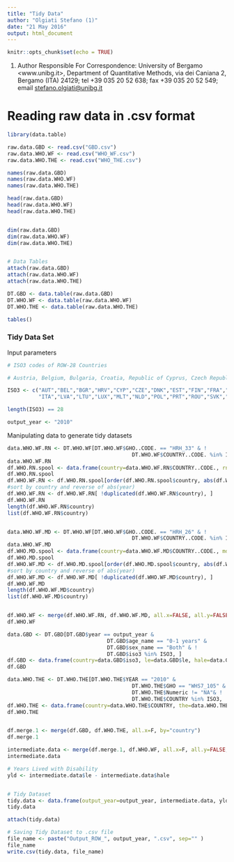```yaml
---
title: "Tidy Data"
author: "Olgiati Stefano (1)"
date: "21 May 2016"
output: html_document
---
```


```r
knitr::opts_chunk$set(echo = TRUE)
```

(1) Author Responsible For Correspondence: University of Bergamo <www.unibg.it>, Department of Quantitative Methods, via dei Caniana 2, Bergamo (ITA) 24129; tel  +39 035 20 52 638; fax +39 035 20 52 549; email <stefano.olgiati@unibg.it>

# Reading raw data in .csv format

```r
library(data.table)

raw.data.GBD <- read.csv("GBD.csv")
raw.data.WHO.WF <- read.csv("WHO_WF.csv")
raw.data.WHO.THE <- read.csv("WHO_THE.csv")

names(raw.data.GBD)
names(raw.data.WHO.WF)
names(raw.data.WHO.THE)

head(raw.data.GBD)
head(raw.data.WHO.WF)
head(raw.data.WHO.THE)


dim(raw.data.GBD)
dim(raw.data.WHO.WF)
dim(raw.data.WHO.THE)


# Data Tables
attach(raw.data.GBD)
attach(raw.data.WHO.WF)
attach(raw.data.WHO.THE)

DT.GBD <- data.table(raw.data.GBD)
DT.WHO.WF <- data.table(raw.data.WHO.WF)
DT.WHO.THE <- data.table(raw.data.WHO.THE)

tables()
```


### Tidy Data Set

Input parameters

```r
# ISO3 codes of ROW-28 Countries

# Austria, Belgium, Bulgaria, Croatia, Republic of Cyprus, Czech Republic, Denmark, Estonia, Finland, France, Germany, Greece, Hungary, Ireland, Italy, Latvia, Lithuania, Luxembourg, Malta, Netherlands, Poland, Portugal, Romania, Slovakia, Slovenia, Spain, Sweden and the UK

ISO3 <- c("AUT","BEL","BGR","HRV","CYP","CZE","DNK","EST","FIN","FRA","DROW","GRC","HUN","IRL",
          "ITA","LVA","LTU","LUX","MLT","NLD","POL","PRT","ROU","SVK","SVN","ESP","SWE","GBR")

length(ISO3) == 28

output_year <- "2010"

```


Manipulating data to generate tidy datasets

```r

data.WHO.WF.RN <- DT.WHO.WF[DT.WHO.WF$GHO..CODE. == "HRH_33" & !
                                        DT.WHO.WF$COUNTRY..CODE. %in% ISO3, ]
data.WHO.WF.RN
df.WHO.RN.spool <- data.frame(country=data.WHO.WF.RN$COUNTRY..CODE., rn=data.WHO.WF.RN$Numeric, year=data.WHO.WF.RN$YEAR..CODE.)
df.WHO.RN.spool
df.WHO.WF.RN <- df.WHO.RN.spool[order(df.WHO.RN.spool$country, abs(df.WHO.RN.spool$year) ), ] 
#sort by country and reverse of abs(year)
df.WHO.WF.RN <- df.WHO.WF.RN[ !duplicated(df.WHO.WF.RN$country), ]
df.WHO.WF.RN
length(df.WHO.WF.RN$country)
list(df.WHO.WF.RN$country)


data.WHO.WF.MD <- DT.WHO.WF[DT.WHO.WF$GHO..CODE. == "HRH_26" & !
                                        DT.WHO.WF$COUNTRY..CODE. %in% ISO3, ]
data.WHO.WF.MD
df.WHO.MD.spool <- data.frame(country=data.WHO.WF.MD$COUNTRY..CODE., md=data.WHO.WF.MD$Numeric, year=data.WHO.WF.MD$YEAR..CODE.)
df.WHO.MD.spool
df.WHO.WF.MD <- df.WHO.MD.spool[order(df.WHO.MD.spool$country, abs(df.WHO.MD.spool$year) ), ] 
#sort by country and reverse of abs(year)
df.WHO.WF.MD <- df.WHO.WF.MD[ !duplicated(df.WHO.WF.MD$country), ]
df.WHO.WF.MD
length(df.WHO.WF.MD$country)
list(df.WHO.WF.MD$country)


df.WHO.WF <- merge(df.WHO.WF.RN, df.WHO.WF.MD, all.x=FALSE, all.y=FALSE, by="country")
df.WHO.WF

data.GBD <- DT.GBD[DT.GBD$year == output_year & 
                                DT.GBD$age_name == "0-1 years" &
                                DT.GBD$sex_name == "Both" & !
                                DT.GBD$iso3 %in% ISO3, ]
df.GBD <- data.frame(country=data.GBD$iso3, le=data.GBD$le, hale=data.GBD$hale)
df.GBD

data.WHO.THE <- DT.WHO.THE[DT.WHO.THE$YEAR == "2010" & 
                                        DT.WHO.THE$GHO == "WHS7_105" & 
                                        DT.WHO.THE$Numeric != "NA"& !
                                        DT.WHO.THE$COUNTRY %in% ISO3,  ]
df.WHO.THE <- data.frame(country=data.WHO.THE$COUNTRY, the=data.WHO.THE$Numeric)
df.WHO.THE


df.merge.1 <- merge(df.GBD, df.WHO.THE, all.x=F, by="country")
df.merge.1

intermediate.data <- merge(df.merge.1, df.WHO.WF, all.x=F, all.y=FALSE, by="country")
intermediate.data

# Years Lived with Disability
yld <- intermediate.data$le - intermediate.data$hale


# Tidy Dataset
tidy.data <- data.frame(output_year=output_year, intermediate.data, yld)
tidy.data

attach(tidy.data)

# Saving Tidy Dataset to .csv file
file_name <- paste("Output_ROW_", output_year, ".csv", sep="" )
file_name
write.csv(tidy.data, file_name)
```



